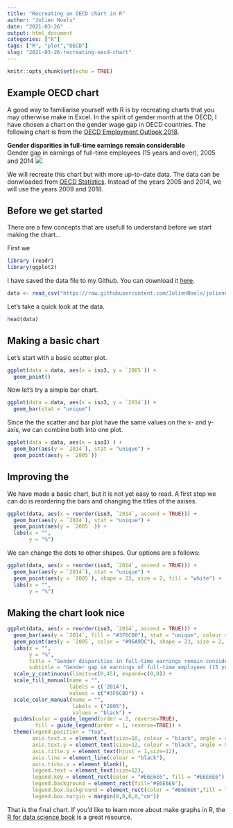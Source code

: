 ```yaml
---
title: "Recreating an OECD chart in R"
author: "Jolien Noels"
date: "2021-03-26"
output: html_document
categories: ["R"]
tags: ["R", "plot","OECD"]
slug: "2021-03-26-recreating-oecd-chart"
---
```


```r
knitr::opts_chunk$set(echo = TRUE)
```

## Example OECD chart {#example}

A good way to familiarise yourself with R is by recreating charts that you may otherwise make in Excel. In the spirit of gender month at the OECD, I have chosen a chart on the gender wage gap in OECD countries. The following chart is from the [OECD Employment Outlook 2018](https://www.oecd-ilibrary.org/employment/oecd-employment-outlook-2018_empl_outlook-2018-en).

**Gender disparities in full-time earnings remain considerable**  
Gender gap in earnings of full-time employees (15 years and over), 2005 and 2014
![](01-oecd-chart.png)

We will recreate this chart but with more up-to-date data. The data can be donwloaded from [OECD Statistics](https://stats.oecd.org/index.aspx?queryid=64160). Instead of the years 2005 and 2014, we will use the years 2009 and 2018.

## Before we get started

There are a few concepts that are usefull to understand before we start making the chart...


First we 

```r
library (readr)
library(ggplot2)
```

I have saved the data file to my Github. You can download it [here]().

```r
data <- read_csv("https://raw.githubusercontent.com/JolienNoels/joliennoels/main/static/data/OECD_gender_wage_gap.csv")
```

Let's take a quick look at the data.

```r
head(data)
```


## Making a basic chart

Let's start with a basic scatter plot.

```r
ggplot(data = data, aes(x = iso3, y = `2005`)) +
  geom_point()
```

Now let's try a simple bar chart.

```r
ggplot(data = data, aes(x = iso3, y = `2014`)) +
  geom_bar(stat = "unique")
```

Since the the scatter and bar plot have the same values on the x- and y-axis, we can combine both into one plot.

```r
ggplot(data = data, aes(x = iso3) ) +
  geom_bar(aes(y = `2014`), stat = "unique") +
  geom_point(aes(y = `2005`))
```

## Improving the 

We have made a basic chart, but it is not yet easy to read. A first step we can do is reordering the bars and changing the titles of the axises.


```r
ggplot(data, aes(x = reorder(iso3, `2014`, ascend = TRUE))) +
  geom_bar(aes(y = `2014`), stat = "unique") +
  geom_point(aes(y = `2005` )) +
  labs(x = "",
       y = "%")
```

We can change the dots to other shapes. Our options are a follows:


```r
ggplot(data, aes(x = reorder(iso3, `2014`, ascend = TRUE))) +
  geom_bar(aes(y = `2014`), stat = "unique") +
  geom_point(aes(y = `2005`), shape = 23, size = 2, fill = "white") +
  labs(x = "",
       y = "%")
```

## Making the chart look nice


```r
ggplot(data, aes(x = reorder(iso3, `2014`, ascend = TRUE))) +
  geom_bar(aes(y = `2014`, fill = "#3F6CB0"), stat = "unique", colour = "black") +
  geom_point(aes(y = `2005`, color = "#96A9DC"), shape = 23, size = 2, fill = "white") +
  labs(x = "",
       y = "%",
       title = "Gender disparities in full-time earnings remain considerable",
       subtitle = "Gender gap in earnings of full-time employees (15 years and over), 2005 and 2014")  +
  scale_y_continuous(limits=c(0,45), expand=c(0,0)) +
  scale_fill_manual(name = "",
                    labels = c('2014'), 
                    values = c("#3F6CB0")) +
  scale_color_manual(name = "",
                     labels = ("2005"), 
                     values = "black") +
  guides(color = guide_legend(order = 2, reverse=TRUE),
         fill = guide_legend(order = 1, reverse=TRUE)) +
  theme(legend.position = "top",
        axis.text.x = element_text(size=10, colour = "black", angle = 45, hjust = 1),
        axis.text.y = element_text(size=12, colour = "black", angle = 90),
        axis.title.y = element_text(hjust = 1,size=12),
        axis.line = element_line(colour = "black"),
        axis.ticks.x = element_blank(),
        legend.text = element_text(size=12),
        legend.key = element_rect(color = "#E6E6E6", fill = "#E6E6E6"),
        legend.background = element_rect(fill="#E6E6E6"),
        legend.box.background = element_rect(color = "#E6E6E6",fill = "#E6E6E6"),
        legend.box.margin = margin(0,0,0,0,"cm")) 
```

That is the final chart. If you'd like to learn more about make graphs in R, the [R for data science book](https://r4ds.had.co.nz/index.html) is a great resource.